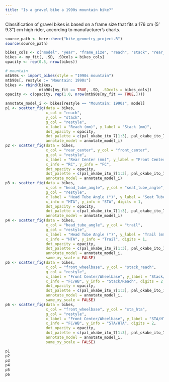 ```yaml
---
title: "Is a gravel bike a 1990s mountain bike?"
---
```


::: {.callout-note}
Classification of gravel bikes is based on a frame size that fits a 176 cm (5' 9.3") cm high rider, according to manufacturer's charts.
:::

```r
source_path <- here::here("bike_geometry_project.R")
source(source_path)

```

```r
bikes_cols <- c("model", "year", "frame_size", "reach", "stack", "rear_center", "front_center", "head_tube_angle", "seat_tube_angle", "bottom_bracket_drop", "trail", "front_wheelbase", "stack_reach", "sta_hta", "restyle", "model_size")
bikes <- my_fit[, .SD, .SDcols = bikes_cols]
opacity <- rep(0.5, nrow(bikes))

# mountain
mtb90s <- import_bikes(style = "1990s mountain")
mtb90s[, restyle := "Mountain: 1990s"]
bikes <- rbind(bikes,
               mtb90s[my_fit == TRUE, .SD, .SDcols = bikes_cols])
opacity <- c(opacity, rep(1.0, nrow(mtb90s[my_fit == TRUE,])))

```


```r
annotate_model_i <- bikes[restyle == "Mountain: 1990s", model]
p1 <- scatter_fig(data = bikes,
                  x_col = "reach",
                  y_col = "stack",
                  g_col = "restyle",
                  x_label = "Reach (mm)", y_label = "Stack (mm)",
                  dot_opacity = opacity,
                  dot_palette = c(pal_okabe_ito_7[1:3], pal_okabe_ito_7[7]),
                  annotate_model = annotate_model_i)
p2 <- scatter_fig(data = bikes,
                  x_col = "rear_center", y_col = "front_center",
                  g_col = "restyle",
                  x_label = "Rear Center (mm)", y_label = "Front Center (mm)",
                  x_info = "RC", y_info = "FC",
                  dot_opacity = opacity,
                  dot_palette = c(pal_okabe_ito_7[1:3], pal_okabe_ito_7[7]),
                  annotate_model = annotate_model_i)
p3 <- scatter_fig(data = bikes,
                  x_col = "head_tube_angle", y_col = "seat_tube_angle",
                  g_col = "restyle",
                  x_label = "Head Tube Angle (°)", y_label = "Seat Tube Angle (°)",
                  x_info = "HTA", y_info = "STA", digits = 1,
                  dot_opacity = opacity,
                  dot_palette = c(pal_okabe_ito_7[1:3], pal_okabe_ito_7[7]),
                  annotate_model = annotate_model_i)
p4 <- scatter_fig(data = bikes,
                  x_col = "head_tube_angle", y_col = "trail",
                  g_col = "restyle",
                  x_label = "Head Tube Angle (°)", y_label = "Trail (mm)",
                  x_info = "HTA", y_info = "Trail", digits = 1,
                  dot_opacity = opacity,
                  dot_palette = c(pal_okabe_ito_7[1:3], pal_okabe_ito_7[7]),
                  annotate_model = annotate_model_i,
                  same_xy_scale = FALSE)
p5 <- scatter_fig(data = bikes,
                  x_col = "front_wheelbase", y_col = "stack_reach",
                  g_col = "restyle",
                  x_label = "Front Center/Wheelbase", y_label = "Stack/Reach",
                  x_info = "FC/WB", y_info = "Stack/Reach", digits = 2,
                  dot_opacity = opacity,
                  dot_palette = c(pal_okabe_ito_7[1:3], pal_okabe_ito_7[7]),
                  annotate_model = annotate_model_i,
                  same_xy_scale = FALSE)
p6 <- scatter_fig(data = bikes,
                  x_col = "front_wheelbase", y_col = "sta_hta",
                  g_col = "restyle",
                  x_label = "Front Center/Wheelbase", y_label = "STA/HTA",
                  x_info = "FC/WB", y_info = "STA/HTA", digits = 2,
                  dot_opacity = opacity,
                  dot_palette = c(pal_okabe_ito_7[1:3], pal_okabe_ito_7[7]),
                  annotate_model = annotate_model_i,
                  same_xy_scale = FALSE)

p1
p2
p3
p4
p5
p6


```
